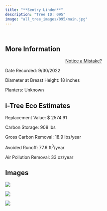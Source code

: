 ```yaml
---
title: "**Sentry Linden**"
description: "Tree ID: 095"
image: "all_tree_images/095/main.jpg"
---
```


<br>

## **More Information**
::: column-margin
<center><a class="button" href="https://forms.gle/W6f5nwYxrM33hF4f7">Notice a Mistake?</a></center>
:::


Date Recorded:  9/30/2022

Diameter at Breast Height:  18  inches

Planters:  Unknown

## **i-Tree Eco Estimates**


 Replacement Value: $ 2574.91

 Carbon Storage:  908  lbs

 Gross Carbon Removal:  18.9  lbs/year

 Avoided Runoff:  77.6  ft<sup>3</sup>/year

 Air Pollution Removal:  33  oz/year

## **Images**


 ![](all_tree_images/095/IMG_6642.jpg)

 ![](all_tree_images/095/IMG_6644.jpg)

 ![](all_tree_images/095/main.jpg)
